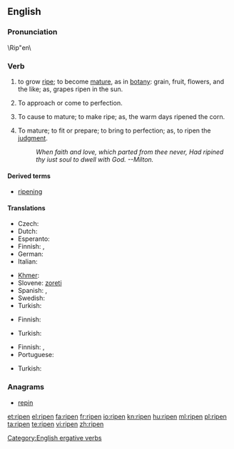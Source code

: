 ==English==
{{wikipedia|Ripening}}

===Pronunciation===
\Rip"en\

===Verb===
{{en-verb}}

# {{intransitive}} to grow [[ripe]]; to become [[mature]], as in [[botany]]: grain, fruit, flowers, and the like; as, grapes ripen in the sun.
# {{intransitive}} To approach or come to perfection.
# {{transitive}} To cause to mature; to make ripe; as, the warm days  ripened the corn.
# {{transitive}} To mature; to fit or prepare; to bring to perfection; as, to ripen the [[judgment]].
#: ''When faith and love, which parted from thee never,       Had ripined thy iust soul to dwell with God. --Milton.''

====Derived terms====
* [[ripening]]

====Translations====
{{trans-top|to grow ripe}}
* Czech: {{t-|cs|zrát}}
* Dutch: {{t+|nl|rijpen}}
* Esperanto: {{t-|eo|maturiĝi|xs=Esperanto}}
* Finnish: {{t+|fi|kypsyä}}, {{t-|fi|tuleentua}}
* German: {{t-|de|reifen}}
* Italian: {{t+|it|maturare}}
{{trans-mid}}
* [[Khmer]]: {{t|km|ទុំ|tr=tum|sc=Khmr|xs=Khmer}}
* Slovene: [[zoreti]]
* Spanish: {{t+|es|madurar}}, {{t-|es|colorear}}
* Swedish: {{t|sv|mogna}}
* Turkish: {{t|tr|olgunlaşmak}}
{{trans-bottom}}

{{trans-top|to approach or come to perfection}}
* Finnish: {{t+|fi|valmistua}}
{{trans-mid}}
* Turkish: {{t|tr|olgunlaşmak}}
{{trans-bottom}}

{{trans-top|to cause to mature; to make ripe}}
* Finnish: {{t-|fi|kypsyttää}}, {{t-|fi|tuleennuttaa}}
* Portuguese: {{t+|pt|amadurecer}}
{{trans-mid}}
* Turkish: {{t|tr|olgunlaşmak}}
{{trans-bottom}}

===Anagrams===
* [[repin#English|repin]]

[[Category:English ergative verbs]]

[[et:ripen]]
[[el:ripen]]
[[fa:ripen]]
[[fr:ripen]]
[[io:ripen]]
[[kn:ripen]]
[[hu:ripen]]
[[ml:ripen]]
[[pl:ripen]]
[[ta:ripen]]
[[te:ripen]]
[[vi:ripen]]
[[zh:ripen]]